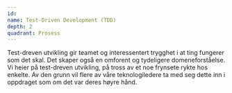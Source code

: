 ```yaml
---
id:
name: Test-Driven Development (TDD)
depth: 2
quadrant: Prosess
---
```


Test-dreven utvikling gir teamet og interessentert trygghet i at ting fungerer som det skal.
Det skaper også en omforent og tydeligere domeneforståelse.
Vi heier på test-dreven utvikling, på tross av et noe frynsete rykte hos enkelte.
Av den grunn vil flere av våre teknologiledere ta med seg dette inn i oppdraget som om det var deres høyre hånd.
